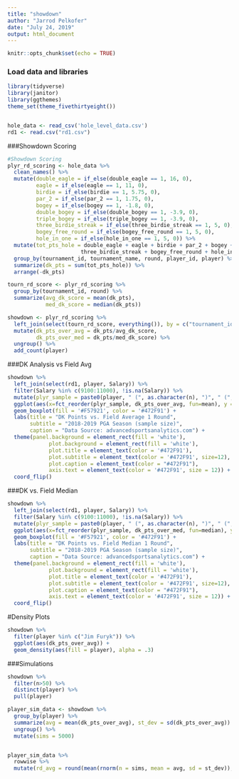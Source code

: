```yaml
---
title: "showdown"
author: "Jarrod Pelkofer"
date: "July 24, 2019"
output: html_document
---
```


```r
knitr::opts_chunk$set(echo = TRUE)
```

### Load data and libraries
```r
library(tidyverse)
library(janitor)
library(ggthemes)
theme_set(theme_fivethirtyeight())


hole_data <- read_csv('hole_level_data.csv')
rd1 <- read.csv("rd1.csv")


```

###Showdown Scoring
```r

#Showdown Scoring
plyr_rd_scoring <- hole_data %>%
  clean_names() %>%
  mutate(double_eagle = if_else(double_eagle == 1, 16, 0),
         eagle = if_else(eagle == 1, 11, 0),
         birdie = if_else(birdie == 1, 5.75, 0),
         par_2 = if_else(par_2 == 1, 1.75, 0),
         bogey = if_else(bogey == 1, -1.8, 0),
         double_bogey = if_else(double_bogey == 1, -3.9, 0),
         triple_bogey = if_else(triple_bogey == 1, -3.9, 0),
         three_birdie_streak = if_else(three_birdie_streak == 1, 5, 0),
         bogey_free_round = if_else(bogey_free_round == 1, 5, 0),
         hole_in_one = if_else(hole_in_one == 1, 5, 0)) %>%
  mutate(tot_pts_hole = double_eagle + eagle + birdie + par_2 + bogey + double_bogey + triple_bogey +
                       three_birdie_streak + bogey_free_round + hole_in_one) %>%
  group_by(tournament_id, tournament_name, round, player_id, player) %>%
  summarize(dk_pts = sum(tot_pts_hole)) %>%
  arrange(-dk_pts)

tourn_rd_score <- plyr_rd_scoring %>%
  group_by(tournament_id, round) %>%
  summarize(avg_dk_score = mean(dk_pts),
            med_dk_score = median(dk_pts))

showdown <- plyr_rd_scoring %>%
  left_join(select(tourn_rd_score, everything()), by = c("tournament_id", "round")) %>%
  mutate(dk_pts_over_avg = dk_pts/avg_dk_score,
         dk_pts_over_med = dk_pts/med_dk_score) %>%
  ungroup() %>%
  add_count(player)


```


###DK Analysis vs Field Avg
```r
showdown %>%
  left_join(select(rd1, player, Salary)) %>%
  filter(Salary %in% c(9100:11000), !is.na(Salary)) %>%
  mutate(plyr_sample = paste0(player, " (", as.character(n), ")", " (", as.character(Salary), ")" )) %>%
  ggplot(aes(x=fct_reorder(plyr_sample, dk_pts_over_avg, fun=mean), y = dk_pts_over_avg)) +
  geom_boxplot(fill = '#F57921', color = '#472F91') + 
  labs(title = "DK Points vs. Field Average 1 Round",
       subtitle = "2018-2019 PGA Season (sample size)",
       caption = "Data Source: advancedsportsanalytics.com") +
  theme(panel.background = element_rect(fill = 'white'),
             plot.background = element_rect(fill = 'white'),
             plot.title = element_text(color = '#472F91'),
             plot.subtitle = element_text(color = '#472F91', size=12),
             plot.caption = element_text(color = "#472F91"),
             axis.text = element_text(color = '#472F91', size = 12)) +
  coord_flip()
```

###DK vs. Field Median
```r
showdown %>%
  left_join(select(rd1, player, Salary)) %>%
  filter(Salary %in% c(9100:11000), !is.na(Salary)) %>%
  mutate(plyr_sample = paste0(player, " (", as.character(n), ")", " (", as.character(Salary), ")" )) %>%
  ggplot(aes(x=fct_reorder(plyr_sample, dk_pts_over_med, fun=median), y = dk_pts_over_med)) +
  geom_boxplot(fill = '#F57921', color = '#472F91') + 
  labs(title = "DK Points vs. Field Median 1 Round",
       subtitle = "2018-2019 PGA Season (sample size)",
       caption = "Data Source: advancedsportsanalytics.com") +
  theme(panel.background = element_rect(fill = 'white'),
             plot.background = element_rect(fill = 'white'),
             plot.title = element_text(color = '#472F91'),
             plot.subtitle = element_text(color = '#472F91', size=12),
             plot.caption = element_text(color = "#472F91"),
             axis.text = element_text(color = '#472F91', size = 12)) +
  coord_flip() 
```


#Density Plots
```r
showdown %>%
  filter(player %in% c("Jim Furyk")) %>%
  ggplot(aes(dk_pts_over_avg)) +
  geom_density(aes(fill = player), alpha = .3)


```


###Simulations
```r

showdown %>%
  filter(n>50) %>%
  distinct(player) %>%
  pull(player)

player_sim_data <- showdown %>%
  group_by(player) %>%
  summarize(avg = mean(dk_pts_over_avg), st_dev = sd(dk_pts_over_avg)) %>%
  ungroup() %>%
  mutate(sims = 5000)


player_sim_data %>% 
  rowwise %>% 
  mutate(rd_avg = round(mean(rnorm(n = sims, mean = avg, sd = st_dev)), 2))

```

